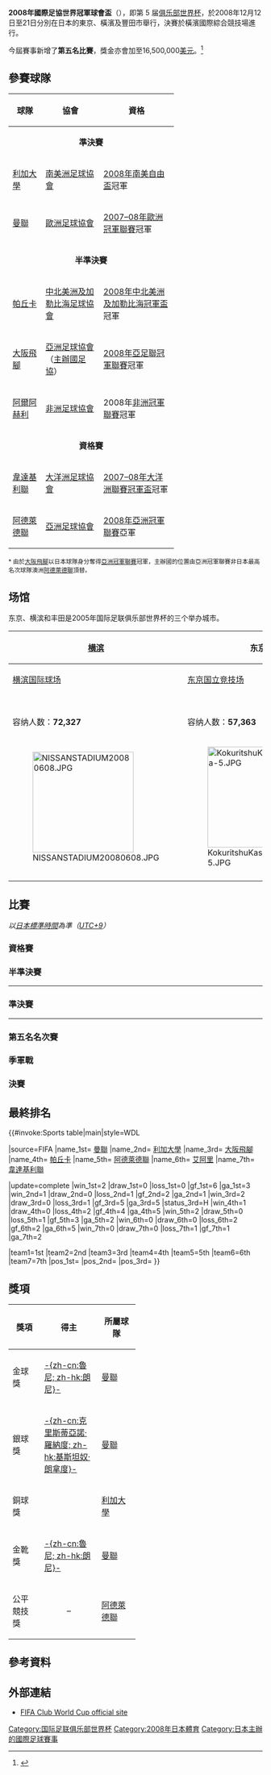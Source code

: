 {{noteTA|G1=足球|G2=南美球會|G3=JLeague
|T = zh:2008年世界冠軍球會盃;zh-hans:2008年国际足联俱乐部世界杯;zh-hant:2008年國際足聯俱樂部世界盃;zh-cn:2008年国际足联俱乐部世界杯;zh-hk:2008年國際足協世界冠軍球會盃;zh-mo:2008年國際足協世界冠軍球會盃;zh-tw:2008年國際足總俱樂部世界盃;zh-sg:2008年国际足联俱乐部世界杯;
|1 = zh:2008年世界冠軍球會盃;zh-hans:2008年国际足联俱乐部世界杯;zh-hant:2008年國際足聯俱樂部世界盃;zh-cn:2008年国际足联俱乐部世界杯;zh-hk:2008年國際足協世界冠軍球會盃;zh-mo:2008年國際足協世界冠軍球會盃;zh-tw:2008年國際足總俱樂部世界盃;zh-sg:2008年国际足联俱乐部世界杯;
|2 = zh:国际足联;zh-hans:国际足联;zh-hant:國際足聯;zh-cn:国际足联;zh-hk:國際足協;zh-mo:國際足協;zh-tw:國際足總;zh-sg:国际足联;
|3 = zh:俱乐部世界杯;zh-hans:俱乐部世界杯;zh-hant:俱樂部世界盃;zh-cn:俱乐部世界杯;zh-hk:冠軍球會盃;zh-mo:冠軍球會盃;zh-tw:俱樂部世界盃;zh-sg:俱乐部世界杯;
|4 = zh:世俱杯;zh-hans:世俱杯;zh-hant:世俱盃;zh-cn:世俱杯;zh-hk:世冠盃;zh-mo:世冠盃;zh-tw:世俱盃;zh-sg:世俱杯;
|5 = zh-hans:大阪钢巴;zh-hk:大阪飛腳;
|6 = zh-hans:基多体育大学;zh-hk:利加大學;
|7 = zh-hans:怀塔科拉联;zh-hk:韋達基利聯;
|8 = zh-hans:四分之一决赛;zh-hk:半準決賽;
|9 = zh-hans:半决赛;zh-hk:準決賽;
}}
{{Infobox 國際足球賽事賽季
| tourney_name   = 世界冠軍球會盃
| year           = 2008年
| other_titles   = FIFA Club World Cup Japan 2008
| image          = Clubwc08logo.gif
| size           = 200px
| caption        = 2008年世界冠軍球會盃標誌
| country        = 日本
| edition        = 5
| dates          = 12月11–21日
| num_teams      = 7 隊
| confederations = 6
| venues         = 3
| cities         = 3
| champion_other = {{flagicon|ENG}} [[曼徹斯特聯足球俱樂部|曼聯]]
| count          = 1
| second_other   = {{flagicon|ECU}} [[基多利加大學體育會|利加大學]]
| third_other    = {{flagicon|JPN}} [[大阪飛腳|大阪飛腳]]
| fourth_other   = {{flagicon|MEX}} [[帕丘卡足球俱樂部|帕丘卡]]
| matches        = 8
| goals          = 23
| attendance     = 355515
| top_scorer     = {{flagicon|ENG}} [[韋恩·魯尼|-{zh-cn:韋恩·魯尼; zh-hk:韋恩·朗尼}-]]（3 球）
| player         = {{flagicon|ENG}} [[韋恩·魯尼|-{zh-cn:韋恩·魯尼; zh-hk:韋恩·朗尼}-]]
| fair_play      = {{flagicon|AUS}} [[阿德萊德聯足球俱樂部|阿德萊德聯]]
| prevseason     = [[2007年世界冠軍球會盃|2007]]
| nextseason     = [[2009年世界冠軍球會盃|2009]]
}}

'''2008年國際足協世界冠軍球會盃'''（{{lang-en|2008 FIFA Club World Cup}}），即第 5 届[[俱乐部世界杯|俱乐部世界杯]]，於2008年12月12日至21日分別在日本的東京、橫濱及豐田市舉行，決賽於橫濱國際綜合競技場進行。

今屆賽事新增了'''第五名比賽'''，獎金亦會加至16,500,000[[美元|美元]]。<ref name="2008Changes">{{Cite web |url=http://www.fifa.com/clubworldcup/organisation/media/newsid=711059.html |title=Organising committee approves tournament format with reintroduction of match for fifth place |accessdate=2008-07-04 |archive-date=2008-03-14 |archive-url=https://web.archive.org/web/20080314224518/http://www.fifa.com/clubworldcup/organisation/media/newsid%3D711059.html |dead-url=no }}</ref>

==參賽球隊==
{| class="wikitable" width="65%"
|-
!width="20%"|球隊
!width="35%"|協會
!width="45%"|資格
|-
|colspan=3 align=center|'''準決賽'''
|-
|{{flagicon|ECU}} [[基多利加大學體育會|利加大學]]
|[[南美洲足球協會|南美洲足球協會]]
|[[2008年南美自由盃|2008年南美自由盃]]冠軍
|-
|{{flagicon|ENG}} [[曼徹斯特聯足球俱樂部|曼聯]]
|[[歐洲足球協會|歐洲足球協會]]
|[[2007–08年歐洲冠軍聯賽|2007–08年歐洲冠軍聯賽]]冠軍
|-
|colspan=3 align=center|'''半準決賽'''
|-
|{{flagicon|MEX}} [[帕丘卡足球俱樂部|帕丘卡]]
|[[中北美洲及加勒比海足球協會|中北美洲及加勒比海足球協會]]
|[[2008年中北美洲及加勒比海冠軍盃|2008年中北美洲及加勒比海冠軍盃]]冠軍
|-
|{{flagicon|JPN}} [[大阪飛腳|大阪飛腳]]
|[[亞洲足球協會|亞洲足球協會]]（[[日本足球協會|主辦國足協]]）
|[[2008年亞足聯冠軍聯賽|2008年亞足聯冠軍聯賽]]冠軍
|-
|{{flagicon|EGY}} [[阿赫利體育俱樂部|阿爾阿赫利]]
|[[非洲足球協會|非洲足球協會]]
|2008年[[非洲冠軍聯賽|非洲冠軍聯賽]]冠軍
|-
|colspan=3 align=center|'''資格賽'''
|-
|{{flagicon|NZL}} [[懷塔科拉聯足球俱樂部|韋達基利聯]]
|[[大洋洲足球協會|大洋洲足球協會]]
|[[2007–08年大洋洲聯賽冠軍盃|2007–08年大洋洲聯賽冠軍盃]]冠軍
|-
|{{flagicon|AUS}} [[阿德萊德聯足球俱樂部|阿德萊德聯]]
|[[亞洲足球協會|亞洲足球協會]]
|[[2008年亞洲冠軍聯賽|2008年亞洲冠軍聯賽]]亞軍
|}
<small>* 由於[[大阪飛腳|大阪飛腳]]以日本球隊身分奪得[[2008年亞洲冠軍聯賽|亞洲冠軍聯賽]]冠軍，主辦國的位置由亞洲冠軍聯賽非日本最高名次球隊澳洲[[阿德萊德聯足球俱樂部|阿德萊德聯]]頂替。</small>

==场馆==
东京、横滨和丰田是2005年国际足联俱乐部世界杯的三个举办城市。

{| class="wikitable" style="text-align:center"
|-
![[横滨|横滨]]
!东京
![[丰田|丰田]]
|-
| [[横滨国际球场|横滨国际球场]]
| [[东京国立竞技场|东京国立竞技场]]
| [[丰田球场|丰田球场]]
|-
| <small>{{Coord|35|30|36.16|N|139|36|22.49|E|type:landmark|display=inline|name=横滨国际球场}}</small>
| <small>{{Coord|35|40|41.00|N|139|42|53.00|E|type:landmark_source:dewiki|display=inline|name=东京国立竞技场}}</small>
| <small>{{Coord|35|05|04.02|N|137|10|14.02|E|type:landmark_source:dewiki|display=inline|name=丰田球场}}</small>
|-
| 容纳人数：'''72,327'''
| 容纳人数：'''57,363'''
| 容纳人数：'''45,000'''
|-
| [[File:NISSANSTADIUM20080608.JPG|200px]]
| [[File:KokuritshuKasumigaoka-5.JPG|200px]]
| [[File:Toyota_sta_0313_2.JPG|200px]]
|-
!rowspan=1 colspan=5|{{location map+ |Japan |float=center |width=400 |places=
{{location map~ |Japan |lat=35.510044 |long=139.606247 |label=[[横滨|横滨]]|position=bottom}}
{{location map~ |Japan |lat=35.678056 |long=139.714722 |label=东京 |position=top}}
{{location map~ |Japan |lat=35.084500 |long=137.170611 |label=[[丰田|丰田]] |position=left}}}}
|}

==比賽==
{{ClubWCRound8
<!--Date-Place|Team 1|Score 1|Team 2|Score 2 -->
<!--qualifying play-off -->
|12月11日－[[東京|東京]]|{{flagicon|AUS}} '''[[阿德萊德聯足球俱樂部|阿德萊德聯]]'''|'''2'''|{{flagicon|NZL}} [[懷塔科拉聯足球俱樂部|韋達基利聯]]|1
<!--quarter-finals  -->
|12月14日－[[豐田市|豐田市]]|{{flagicon|AUS}} [[阿德萊德聯足球俱樂部|阿德萊德聯]]|0|{{flagicon|JPN}} '''[[大阪飛腳|大阪飛腳]]'''|'''1'''
|12月13日－[[東京|東京]]|{{flagicon|EGY}} [[阿赫利體育俱樂部|艾阿里]]|2|{{flagicon|MEX}} '''[[帕丘卡足球俱樂部|帕丘卡]]'''（[[加時賽|加時]]）|'''4'''
<!--semi-finals  -->
|12月18日－[[橫濱|橫濱]]|{{flagicon|JPN}} [[大阪飛腳|大阪飛腳]]|3|{{flagicon|ENG}} '''[[曼徹斯特聯足球俱樂部|曼聯]]'''|'''5'''
|12月17日－[[東京|東京]]|{{flagicon|MEX}} [[帕丘卡足球俱樂部|帕丘卡]]|0|{{flagicon|ECU}} '''[[基多利加大學體育會|利加大學]]'''|'''2'''
<!--final  -->
|12月21日－[[橫濱|橫濱]]|{{flagicon|ENG}} [[曼徹斯特聯足球俱樂部|'''曼聯''']]|'''1'''|{{flagicon|ECU}} [[基多利加大學體育會|利加大學]]|0
<!--third place  -->
|12月21日－[[橫濱|橫濱]]|{{flagicon|JPN}} '''[[大阪飛腳|大阪飛腳]]'''|'''1'''|{{flagicon|MEX}} [[帕丘卡足球俱樂部|帕丘卡]]|0
<!--fifth place  -->
|12月18日－[[橫濱|橫濱]]|{{flagicon|AUS}} '''[[阿德萊德聯足球俱樂部|阿德萊德聯]]'''|'''1'''|{{flagicon|EGY}} [[阿赫利體育俱樂部|艾阿里]]|0
|}}
''以[[日本標準時間|日本標準時間]]為準（[[UTC+9|UTC+9]]）''

===資格賽===
{{footballbox
|date = 2008年12月11日
|time = 19:45
|team1 = [[阿德萊德聯足球俱樂部|阿德萊德聯]] {{flagicon|AUS}}
|score = 2–1
|report = [https://web.archive.org/web/20081220000856/http://www.fifa.com/clubworldcup/matches/round%3D252218/match%3D300073488/report.html 報告]
|team2 = {{flagicon|NZL}} [[懷塔科拉聯足球俱樂部|韋達基利聯]]
|goals1 = 丹尼爾·慕倫 {{goal|39}}<br /> 查維斯·杜特 {{goal|83}}
|goals2 = 保羅·施文 {{goal|34}}
|stadium = [[東京|東京]][[國立霞丘陸上競技場|國立霞丘陸上競技場]]
|attendance = 19,777
|referee = 賓素沙（{{nfa|ALG}}）
}}

===半準決賽===
{{footballbox
|date = 2008年12月13日
|time = 13:45
|team1 = [[阿赫利體育俱樂部|艾阿里]] {{flagicon|EGY}}
|score = 2–2<br /> 2–4（[[加時賽|加時]]）
|report = [https://www.webcitation.org/5mq6djC33?url=http://www.fifa.com/clubworldcup/matches/round=252217/match=300073123/report.html 報告]
|team2 = {{flagicon|MEX}} [[帕丘卡足球俱樂部|帕丘卡]]
|goals1 = 賓圖 {{goal|28|烏龍球}}<br /> 費華奧 {{goal|45+}}
|goals2 = 莫迪斯 {{goal|47}}<br /> 占美尼斯 {{goal|73}} {{goal|110}}<br /> 艾華利斯 {{goal|98}}
|stadium = [[東京|東京]][[國立霞丘陸上競技場|國立霞丘陸上競技場]]
|attendance = 30,158
|referee = 伊瑪杜夫（{{nfa|UZB}}）
}}
----
{{footballbox
|date = 2008年12月14日
|time = 19:30
|team1 = [[阿德萊德聯足球俱樂部|阿德萊德聯]] {{flagicon|AUS}}
|score = 0–1
|report = [https://web.archive.org/web/20160127073511/http://www.fifa.com/clubworldcup/matches/round%3D252217/match%3D300073122/report.html 報告]
|team2 = {{flagicon|JPN}} [[大阪飛腳|大阪飛腳]]
|goals1 = 
|goals2 = [[遠籐保仁|遠籐保仁]] {{goal|23}}
|stadium = [[豐田市|豐田市]][[豐田體育場|體育場]]
|attendance = 38,141
|referee = 普素（{{nfa|CHI}}）
}}

===準決賽===
{{footballbox
|date = 2008年12月17日
|time = 19:30
|team1 = [[帕丘卡足球俱樂部|帕丘卡]] {{flagicon|MEX}}
|score = 0–2
|report = [https://www.webcitation.org/5mq6ek9Vk?url=http://www.fifa.com/clubworldcup/matches/round=252222/match=300073125/report.html 報告]
|team2 = {{flagicon|ECU}} [[基多利加大學體育會|利加大學]]
|goals1 = 
|goals2 = 比拿 {{goal|4}}<br /> 保蘭奴斯 {{goal|26}}
|stadium = [[東京|東京]][[國立霞丘陸上競技場|國立霞丘陸上競技場]]
|attendance = 33,366
|referee = 烏甸安奴（{{nfa|ESP}}）
}}
----
{{footballbox
|date = 2008年12月18日
|time = 19:30
|team1 = [[大阪飛腳|大阪飛腳]] {{flagicon|JPN}}
|score = 3–5
|report = [https://www.webcitation.org/5mq6elmO8?url=http://www.fifa.com/clubworldcup/matches/round=252222/match=300073124/report.html 報告]
|team2 = {{flagicon|ENG}} [[曼徹斯特聯足球俱樂部|曼聯]]
|goals1 = 山畸雅人 {{goal|74}}<br /> [[遠藤保仁|遠藤保仁]] {{goal|85|-{zh-cn:點球; zh-hk:十二碼}-}}<br />  橋本英郎 {{goal|90+1}}
|goals2 =  [[內馬尼亞·維迪奇|-{zh-cn:維迪奇; zh-hk:韋迪}-]] {{goal|28}}<br /> [[基斯坦奴·朗拿度|-{zh-cn:克里斯蒂亞諾·羅納度; zh-hk:基斯坦奴·朗拿度}-]] {{goal|45+1}}<br /> [[韋恩·魯尼|-{zh-cn:魯尼; zh-hk:朗尼}-]] {{goal|75}} {{goal|79}}<br /> [[達倫·弗萊徹|-{zh-cn:弗萊徹; zh-hk:費查}-]] {{goal|78}}
|stadium = [[橫濱|橫濱]][[橫濱國際綜合競技場|國際綜合競技場]]
|attendance = 67,618
|referee = 艾津迪亞（{{nfa|MEX}}）
}}

===第五名名次賽===
{{footballbox
|date = 2008年12月18日
|time = 16:30
|team1 = [[阿赫利體育俱樂部|艾阿里]] {{flagicon|EGY}}
|score = 0–1
|report = [https://web.archive.org/web/20081221115026/http://www.fifa.com/clubworldcup/matches/round%3D252221/match%3D300073126/report.html 報告]
|team2 = {{flagicon|AUS}} [[阿德萊德聯足球俱樂部|阿德萊德聯]]
|goals1 = 
|goals2 = 基斯迪安奴 {{goal|7}}
|stadium = [[橫濱|橫濱]][[橫濱國際綜合競技場|國際綜合競技場]]
|attendance = 35,154
|referee = 奧尼亞利（{{nfa|NZL}}）
}}

===季軍戰===
{{footballbox
|date = 2008年12月21日
|time = 16:30
|team1 = [[帕丘卡足球俱樂部|帕丘卡]] {{flagicon|MEX}}
|score = 0–1
|report = [http://www.fifa.com/clubworldcup/matches/round=252220/match=300073128/report.html 報告]
|team2 = {{flagicon|JPN}} [[大阪飛腳|大阪飛腳]]
|goals1 = 
|goals2 = 山崎雅人 {{goal|29}}
|stadium = [[橫濱|橫濱]][[橫濱國際綜合競技場|國際綜合競技場]]
|attendance = 62,619
|referee = 普素（{{nfa|CHI}}）
}}

===決賽===
{{footballbox
|date = 2008年12月21日
|time = 19:30
|team1 = [[基多利加大學體育會|利加大學]] {{flagicon|ECU}}
|score = 0–1
|report = [http://www.fifa.com/clubworldcup/matches/round=252219/match=300073127/report.html 报告]
|team2 = {{flagicon|ENG}} [[曼徹斯特聯足球俱樂部|曼聯]]
|goals1 = 
|goals2 = [[韋恩·魯尼|-{zh-cn:魯尼; zh-hk:朗尼}-]] {{goal|73}}
|stadium = [[橫濱|橫濱]][[橫濱國際綜合競技場|國際綜合競技場]]
|attendance = 68,682
|referee =  伊瑪杜夫（{{nfa|UZB}}）
}}

==最終排名==
{{#invoke:Sports table|main|style=WDL

|source=FIFA
|name_1st={{flagicon|ENG}} [[曼徹斯特聯足球俱樂部|曼聯]] {{small|([[歐洲足球協會聯盟|UEFA]])}}
|name_2nd={{flagicon|ECU}} [[基多利加大學體育會|利加大學]] {{small|([[南美洲足球協會|CONMEBOL]])}}
|name_3rd={{flagicon|JPN}} [[大阪飛腳|大阪飛腳]] {{small|([[亞洲足球聯合會|AFC]])}}
|name_4th={{flagicon|MEX}} [[帕丘卡足球俱樂部|帕丘卡]] {{small|([[中北美洲及加勒比海足球協會|CONCACAF]])}}
|name_5th={{flagicon|AUS}} [[阿德萊德聯足球俱樂部|阿德萊德聯]] {{small|([[亞洲足球聯合會|AFC]])}}
|name_6th={{flagicon|EGY}} [[阿赫利體育俱樂部|艾阿里]] {{small|([[非洲足球協會|CAF]])}}
|name_7th={{flagicon|NZL}} [[懷塔科拉聯足球俱樂部|韋達基利聯]] {{small|([[大洋洲足球聯合會|OFC]])}}

|update=complete
|win_1st=2 |draw_1st=0 |loss_1st=0 |gf_1st=6 |ga_1st=3
|win_2nd=1 |draw_2nd=0 |loss_2nd=1 |gf_2nd=2 |ga_2nd=1
|win_3rd=2 |draw_3rd=0 |loss_3rd=1 |gf_3rd=5 |ga_3rd=5 |status_3rd=H
|win_4th=1 |draw_4th=0 |loss_4th=2 |gf_4th=4 |ga_4th=5
|win_5th=2 |draw_5th=0 |loss_5th=1 |gf_5th=3 |ga_5th=2
|win_6th=0 |draw_6th=0 |loss_6th=2 |gf_6th=2 |ga_6th=5
|win_7th=0 |draw_7th=0 |loss_7th=1 |gf_7th=1 |ga_7th=2

|team1=1st |team2=2nd |team3=3rd |team4=4th |team5=5th |team6=6th |team7=7th
|pos_1st={{gold1}} |pos_2nd={{silver2}} |pos_3rd={{bronze3}}
}}

==獎項==
{| class="wikitable sortable" width=50%
|-
!width=25%| 獎項
!width=45%| 得主
!width=30%| 所屬球隊
|-
! 金球獎
| {{flagicon|ENG}} [[韋恩·魯尼|-{zh-cn:魯尼; zh-hk:朗尼}-]]
| {{flagicon|ENG}} [[曼徹斯特聯足球俱樂部|曼聯]]
|-
! 銀球獎
| {{flagicon|POR}} [[基斯坦奴·朗拿度|-{zh-cn:克里斯蒂亞諾·羅納度; zh-hk:基斯坦奴·朗拿度}-]]
| {{flagicon|ENG}} [[曼徹斯特聯足球俱樂部|曼聯]]
|-
! 銅球獎
| {{flagicon|ARG}} {{link-en|Damián Manso|Damián Manso}}
| {{flagicon|ECU}} [[基多利加大學體育會|利加大學]]
|-
! 金靴獎
| {{flagicon|ENG}} [[韋恩·魯尼|-{zh-cn:魯尼; zh-hk:朗尼}-]]
| {{flagicon|ENG}} [[曼徹斯特聯足球俱樂部|曼聯]]
|-
! 公平競技獎
| style="text-align: center"| –
| {{flagicon|AUS}} [[阿德萊德聯足球俱樂部|阿德萊德聯]]
|}

==參考資料==
{{reflist}}


==外部連結==
* [http://www.fifa.com/clubworldcup FIFA Club World Cup official site]{{Wayback|url=http://www.fifa.com/clubworldcup |date=20071130003055 }}

{{fb start}}
{{国际足联俱乐部世界杯}}
{{fb end}}

{{DEFAULTSORT:2008 FIFA Club World Cup}}
[[Category:国际足联俱乐部世界杯|Category:国际足联俱乐部世界杯]]
[[Category:2008年日本體育|Category:2008年日本體育]]
[[Category:日本主辦的國際足球賽事|Category:日本主辦的國際足球賽事]]